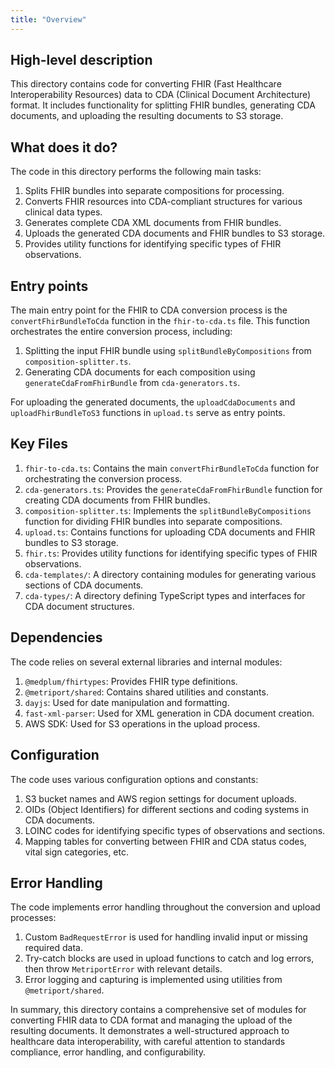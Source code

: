 ```yaml
---
title: "Overview"
---
```


## High-level description
This directory contains code for converting FHIR (Fast Healthcare Interoperability Resources) data to CDA (Clinical Document Architecture) format. It includes functionality for splitting FHIR bundles, generating CDA documents, and uploading the resulting documents to S3 storage.

## What does it do?
The code in this directory performs the following main tasks:

1. Splits FHIR bundles into separate compositions for processing.
2. Converts FHIR resources into CDA-compliant structures for various clinical data types.
3. Generates complete CDA XML documents from FHIR bundles.
4. Uploads the generated CDA documents and FHIR bundles to S3 storage.
5. Provides utility functions for identifying specific types of FHIR observations.

## Entry points
The main entry point for the FHIR to CDA conversion process is the `convertFhirBundleToCda` function in the `fhir-to-cda.ts` file. This function orchestrates the entire conversion process, including:

1. Splitting the input FHIR bundle using `splitBundleByCompositions` from `composition-splitter.ts`.
2. Generating CDA documents for each composition using `generateCdaFromFhirBundle` from `cda-generators.ts`.

For uploading the generated documents, the `uploadCdaDocuments` and `uploadFhirBundleToS3` functions in `upload.ts` serve as entry points.

## Key Files

1. `fhir-to-cda.ts`: Contains the main `convertFhirBundleToCda` function for orchestrating the conversion process.
2. `cda-generators.ts`: Provides the `generateCdaFromFhirBundle` function for creating CDA documents from FHIR bundles.
3. `composition-splitter.ts`: Implements the `splitBundleByCompositions` function for dividing FHIR bundles into separate compositions.
4. `upload.ts`: Contains functions for uploading CDA documents and FHIR bundles to S3 storage.
5. `fhir.ts`: Provides utility functions for identifying specific types of FHIR observations.
6. `cda-templates/`: A directory containing modules for generating various sections of CDA documents.
7. `cda-types/`: A directory defining TypeScript types and interfaces for CDA document structures.

## Dependencies
The code relies on several external libraries and internal modules:

1. `@medplum/fhirtypes`: Provides FHIR type definitions.
2. `@metriport/shared`: Contains shared utilities and constants.
3. `dayjs`: Used for date manipulation and formatting.
4. `fast-xml-parser`: Used for XML generation in CDA document creation.
5. AWS SDK: Used for S3 operations in the upload process.

## Configuration
The code uses various configuration options and constants:

1. S3 bucket names and AWS region settings for document uploads.
2. OIDs (Object Identifiers) for different sections and coding systems in CDA documents.
3. LOINC codes for identifying specific types of observations and sections.
4. Mapping tables for converting between FHIR and CDA status codes, vital sign categories, etc.

## Error Handling
The code implements error handling throughout the conversion and upload processes:

1. Custom `BadRequestError` is used for handling invalid input or missing required data.
2. Try-catch blocks are used in upload functions to catch and log errors, then throw `MetriportError` with relevant details.
3. Error logging and capturing is implemented using utilities from `@metriport/shared`.

In summary, this directory contains a comprehensive set of modules for converting FHIR data to CDA format and managing the upload of the resulting documents. It demonstrates a well-structured approach to healthcare data interoperability, with careful attention to standards compliance, error handling, and configurability.